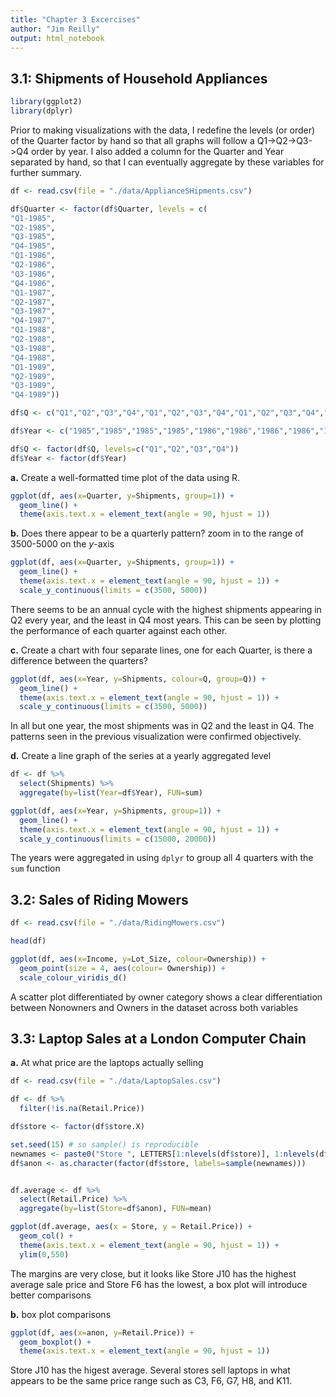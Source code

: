 ```yaml
---
title: "Chapter 3 Excercises"
author: "Jim Reilly"
output: html_notebook
---
```


## 3.1: Shipments of Household Appliances

```r
library(ggplot2)
library(dplyr)
```

Prior to making visualizations with the data, I redefine the levels (or order) of the Quarter factor by hand so that all graphs will follow a Q1->Q2->Q3->Q4 order by year. I also added a column for the Quarter and Year separated by hand, so that I can eventually aggregate by these variables for further summary.

```r
df <- read.csv(file = "./data/ApplianceSHipments.csv")

df$Quarter <- factor(df$Quarter, levels = c(
"Q1-1985",
"Q2-1985",
"Q3-1985",
"Q4-1985",
"Q1-1986",
"Q2-1986",
"Q3-1986",
"Q4-1986",
"Q1-1987",
"Q2-1987",
"Q3-1987",
"Q4-1987",
"Q1-1988",
"Q2-1988",
"Q3-1988",
"Q4-1988",
"Q1-1989",
"Q2-1989",
"Q3-1989",
"Q4-1989"))

df$Q <- c("Q1","Q2","Q3","Q4","Q1","Q2","Q3","Q4","Q1","Q2","Q3","Q4","Q1","Q2","Q3","Q4","Q1","Q2","Q3","Q4")

df$Year <- c("1985","1985","1985","1985","1986","1986","1986","1986","1987","1987","1987","1987","1988","1988","1988","1988","1989","1989","1989","1989")

df$Q <- factor(df$Q, levels=c("Q1","Q2","Q3","Q4"))
df$Year <- factor(df$Year)
```


**a.** Create a well-formatted time plot of the data using R.

```r
ggplot(df, aes(x=Quarter, y=Shipments, group=1)) + 
  geom_line() +
  theme(axis.text.x = element_text(angle = 90, hjust = 1))
```

**b.** Does there appear to be a quarterly pattern? zoom in to the range of 3500-5000 on the _y_-axis
```r
ggplot(df, aes(x=Quarter, y=Shipments, group=1)) + 
  geom_line() +
  theme(axis.text.x = element_text(angle = 90, hjust = 1)) +
  scale_y_continuous(limits = c(3500, 5000))
```

There seems to be an annual cycle with the highest shipments appearing in Q2 every year, and the least in Q4 most years. This can be seen by plotting the performance of each quarter against each other.


**c.** Create a chart with four separate lines, one for each Quarter, is there a difference between the quarters?

```r
ggplot(df, aes(x=Year, y=Shipments, colour=Q, group=Q)) + 
  geom_line() +
  theme(axis.text.x = element_text(angle = 90, hjust = 1)) +
  scale_y_continuous(limits = c(3500, 5000))
```

In all but one year, the most shipments was in Q2 and the least in Q4. The patterns seen in the previous visualization were confirmed objectively.

**d.** Create a line graph of the series at a yearly aggregated level

```r
df <- df %>%
  select(Shipments) %>%
  aggregate(by=list(Year=df$Year), FUN=sum)

ggplot(df, aes(x=Year, y=Shipments, group=1)) + 
  geom_line() +
  theme(axis.text.x = element_text(angle = 90, hjust = 1)) +
  scale_y_continuous(limits = c(15000, 20000))
```

The years were aggregated in using `dplyr` to group all 4 quarters with the `sum` function

## 3.2: Sales of Riding Mowers

```r
df <- read.csv(file = "./data/RidingMowers.csv")

head(df)

ggplot(df, aes(x=Income, y=Lot_Size, colour=Ownership)) + 
  geom_point(size = 4, aes(colour= Ownership)) +
  scale_colour_viridis_d()

```

A scatter plot differentiated by owner category shows a clear differentiation between Nonowners and Owners in the dataset across both variables

## 3.3: Laptop Sales at a London Computer Chain

**a.** At what price are the laptops actually selling

```r
df <- read.csv(file = "./data/LaptopSales.csv")

df <- df %>%
  filter(!is.na(Retail.Price))

df$store <- factor(df$store.X) 

set.seed(15) # so sample() is reproducible
newnames <- paste0("Store ", LETTERS[1:nlevels(df$store)], 1:nlevels(df$store))
df$anon <- as.character(factor(df$store, labels=sample(newnames)))


df.average <- df %>%
  select(Retail.Price) %>%
  aggregate(by=list(Store=df$anon), FUN=mean)

ggplot(df.average, aes(x = Store, y = Retail.Price)) +
  geom_col() +
  theme(axis.text.x = element_text(angle = 90, hjust = 1)) +
  ylim(0,550)
```

The margins are very close, but it looks like Store J10 has the highest average sale price and Store F6 has the lowest, a box plot will introduce better comparisons

**b.** box plot comparisons

```r
ggplot(df, aes(x=anon, y=Retail.Price)) +
  geom_boxplot() +
  theme(axis.text.x = element_text(angle = 90, hjust = 1))
```

Store J10 has the higest average. Several stores sell laptops in what appears to be the same price range such as C3, F6, G7, H8, and K11.